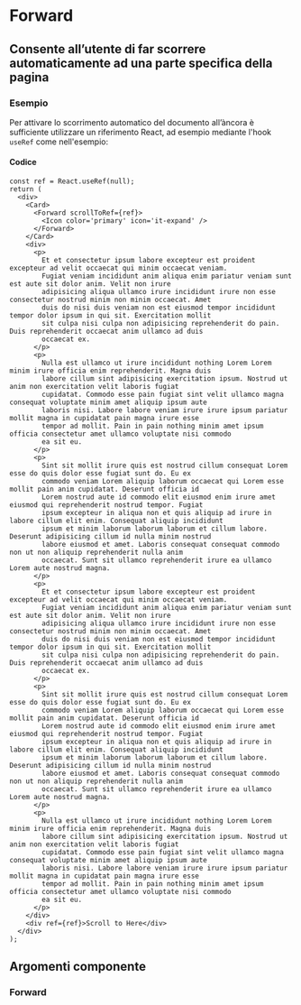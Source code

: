 
<Meta of={ForwardStories} />

# Forward

## Consente all’utente di far scorrere automaticamente ad una parte specifica della pagina

### Esempio

Per attivare lo scorrimento automatico del documento all’àncora è sufficiente utilizzare un riferimento React, ad esempio mediante l'hook `useRef` come nell'esempio:

<Canvas of={ForwardStories.Esempi} />

#### Codice

```tsx
const ref = React.useRef(null);
return (
  <div>
    <Card>
      <Forward scrollToRef={ref}>
        <Icon color='primary' icon='it-expand' />
      </Forward>
    </Card>
    <div>
      <p>
        Et et consectetur ipsum labore excepteur est proident excepteur ad velit occaecat qui minim occaecat veniam.
        Fugiat veniam incididunt anim aliqua enim pariatur veniam sunt est aute sit dolor anim. Velit non irure
        adipisicing aliqua ullamco irure incididunt irure non esse consectetur nostrud minim non minim occaecat. Amet
        duis do nisi duis veniam non est eiusmod tempor incididunt tempor dolor ipsum in qui sit. Exercitation mollit
        sit culpa nisi culpa non adipisicing reprehenderit do pain. Duis reprehenderit occaecat anim ullamco ad duis
        occaecat ex.
      </p>
      <p>
        Nulla est ullamco ut irure incididunt nothing Lorem Lorem minim irure officia enim reprehenderit. Magna duis
        labore cillum sint adipisicing exercitation ipsum. Nostrud ut anim non exercitation velit laboris fugiat
        cupidatat. Commodo esse pain fugiat sint velit ullamco magna consequat voluptate minim amet aliquip ipsum aute
        laboris nisi. Labore labore veniam irure irure ipsum pariatur mollit magna in cupidatat pain magna irure esse
        tempor ad mollit. Pain in pain nothing minim amet ipsum officia consectetur amet ullamco voluptate nisi commodo
        ea sit eu.
      </p>
      <p>
        Sint sit mollit irure quis est nostrud cillum consequat Lorem esse do quis dolor esse fugiat sunt do. Eu ex
        commodo veniam Lorem aliquip laborum occaecat qui Lorem esse mollit pain anim cupidatat. Deserunt officia id
        Lorem nostrud aute id commodo elit eiusmod enim irure amet eiusmod qui reprehenderit nostrud tempor. Fugiat
        ipsum excepteur in aliqua non et quis aliquip ad irure in labore cillum elit enim. Consequat aliquip incididunt
        ipsum et minim laborum laborum laborum et cillum labore. Deserunt adipisicing cillum id nulla minim nostrud
        labore eiusmod et amet. Laboris consequat consequat commodo non ut non aliquip reprehenderit nulla anim
        occaecat. Sunt sit ullamco reprehenderit irure ea ullamco Lorem aute nostrud magna.
      </p>
      <p>
        Et et consectetur ipsum labore excepteur est proident excepteur ad velit occaecat qui minim occaecat veniam.
        Fugiat veniam incididunt anim aliqua enim pariatur veniam sunt est aute sit dolor anim. Velit non irure
        adipisicing aliqua ullamco irure incididunt irure non esse consectetur nostrud minim non minim occaecat. Amet
        duis do nisi duis veniam non est eiusmod tempor incididunt tempor dolor ipsum in qui sit. Exercitation mollit
        sit culpa nisi culpa non adipisicing reprehenderit do pain. Duis reprehenderit occaecat anim ullamco ad duis
        occaecat ex.
      </p>
      <p>
        Sint sit mollit irure quis est nostrud cillum consequat Lorem esse do quis dolor esse fugiat sunt do. Eu ex
        commodo veniam Lorem aliquip laborum occaecat qui Lorem esse mollit pain anim cupidatat. Deserunt officia id
        Lorem nostrud aute id commodo elit eiusmod enim irure amet eiusmod qui reprehenderit nostrud tempor. Fugiat
        ipsum excepteur in aliqua non et quis aliquip ad irure in labore cillum elit enim. Consequat aliquip incididunt
        ipsum et minim laborum laborum laborum et cillum labore. Deserunt adipisicing cillum id nulla minim nostrud
        labore eiusmod et amet. Laboris consequat consequat commodo non ut non aliquip reprehenderit nulla anim
        occaecat. Sunt sit ullamco reprehenderit irure ea ullamco Lorem aute nostrud magna.
      </p>
      <p>
        Nulla est ullamco ut irure incididunt nothing Lorem Lorem minim irure officia enim reprehenderit. Magna duis
        labore cillum sint adipisicing exercitation ipsum. Nostrud ut anim non exercitation velit laboris fugiat
        cupidatat. Commodo esse pain fugiat sint velit ullamco magna consequat voluptate minim amet aliquip ipsum aute
        laboris nisi. Labore labore veniam irure irure ipsum pariatur mollit magna in cupidatat pain magna irure esse
        tempor ad mollit. Pain in pain nothing minim amet ipsum officia consectetur amet ullamco voluptate nisi commodo
        ea sit eu.
      </p>
    </div>
    <div ref={ref}>Scroll to Here</div>
  </div>
);
```

## Argomenti componente

### Forward

<ArgTypes of={ForwardStories} />
